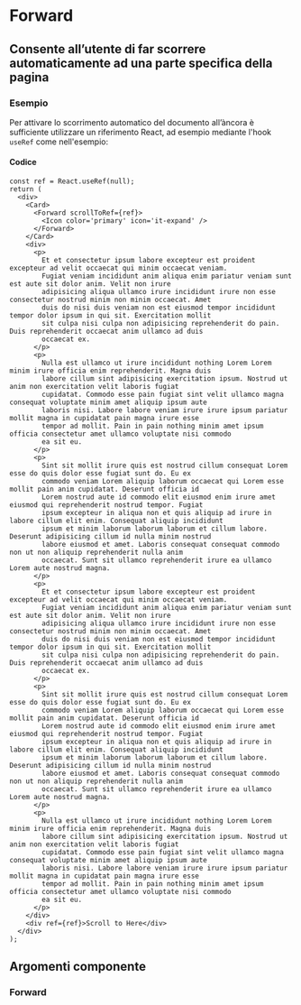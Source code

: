 
<Meta of={ForwardStories} />

# Forward

## Consente all’utente di far scorrere automaticamente ad una parte specifica della pagina

### Esempio

Per attivare lo scorrimento automatico del documento all’àncora è sufficiente utilizzare un riferimento React, ad esempio mediante l'hook `useRef` come nell'esempio:

<Canvas of={ForwardStories.Esempi} />

#### Codice

```tsx
const ref = React.useRef(null);
return (
  <div>
    <Card>
      <Forward scrollToRef={ref}>
        <Icon color='primary' icon='it-expand' />
      </Forward>
    </Card>
    <div>
      <p>
        Et et consectetur ipsum labore excepteur est proident excepteur ad velit occaecat qui minim occaecat veniam.
        Fugiat veniam incididunt anim aliqua enim pariatur veniam sunt est aute sit dolor anim. Velit non irure
        adipisicing aliqua ullamco irure incididunt irure non esse consectetur nostrud minim non minim occaecat. Amet
        duis do nisi duis veniam non est eiusmod tempor incididunt tempor dolor ipsum in qui sit. Exercitation mollit
        sit culpa nisi culpa non adipisicing reprehenderit do pain. Duis reprehenderit occaecat anim ullamco ad duis
        occaecat ex.
      </p>
      <p>
        Nulla est ullamco ut irure incididunt nothing Lorem Lorem minim irure officia enim reprehenderit. Magna duis
        labore cillum sint adipisicing exercitation ipsum. Nostrud ut anim non exercitation velit laboris fugiat
        cupidatat. Commodo esse pain fugiat sint velit ullamco magna consequat voluptate minim amet aliquip ipsum aute
        laboris nisi. Labore labore veniam irure irure ipsum pariatur mollit magna in cupidatat pain magna irure esse
        tempor ad mollit. Pain in pain nothing minim amet ipsum officia consectetur amet ullamco voluptate nisi commodo
        ea sit eu.
      </p>
      <p>
        Sint sit mollit irure quis est nostrud cillum consequat Lorem esse do quis dolor esse fugiat sunt do. Eu ex
        commodo veniam Lorem aliquip laborum occaecat qui Lorem esse mollit pain anim cupidatat. Deserunt officia id
        Lorem nostrud aute id commodo elit eiusmod enim irure amet eiusmod qui reprehenderit nostrud tempor. Fugiat
        ipsum excepteur in aliqua non et quis aliquip ad irure in labore cillum elit enim. Consequat aliquip incididunt
        ipsum et minim laborum laborum laborum et cillum labore. Deserunt adipisicing cillum id nulla minim nostrud
        labore eiusmod et amet. Laboris consequat consequat commodo non ut non aliquip reprehenderit nulla anim
        occaecat. Sunt sit ullamco reprehenderit irure ea ullamco Lorem aute nostrud magna.
      </p>
      <p>
        Et et consectetur ipsum labore excepteur est proident excepteur ad velit occaecat qui minim occaecat veniam.
        Fugiat veniam incididunt anim aliqua enim pariatur veniam sunt est aute sit dolor anim. Velit non irure
        adipisicing aliqua ullamco irure incididunt irure non esse consectetur nostrud minim non minim occaecat. Amet
        duis do nisi duis veniam non est eiusmod tempor incididunt tempor dolor ipsum in qui sit. Exercitation mollit
        sit culpa nisi culpa non adipisicing reprehenderit do pain. Duis reprehenderit occaecat anim ullamco ad duis
        occaecat ex.
      </p>
      <p>
        Sint sit mollit irure quis est nostrud cillum consequat Lorem esse do quis dolor esse fugiat sunt do. Eu ex
        commodo veniam Lorem aliquip laborum occaecat qui Lorem esse mollit pain anim cupidatat. Deserunt officia id
        Lorem nostrud aute id commodo elit eiusmod enim irure amet eiusmod qui reprehenderit nostrud tempor. Fugiat
        ipsum excepteur in aliqua non et quis aliquip ad irure in labore cillum elit enim. Consequat aliquip incididunt
        ipsum et minim laborum laborum laborum et cillum labore. Deserunt adipisicing cillum id nulla minim nostrud
        labore eiusmod et amet. Laboris consequat consequat commodo non ut non aliquip reprehenderit nulla anim
        occaecat. Sunt sit ullamco reprehenderit irure ea ullamco Lorem aute nostrud magna.
      </p>
      <p>
        Nulla est ullamco ut irure incididunt nothing Lorem Lorem minim irure officia enim reprehenderit. Magna duis
        labore cillum sint adipisicing exercitation ipsum. Nostrud ut anim non exercitation velit laboris fugiat
        cupidatat. Commodo esse pain fugiat sint velit ullamco magna consequat voluptate minim amet aliquip ipsum aute
        laboris nisi. Labore labore veniam irure irure ipsum pariatur mollit magna in cupidatat pain magna irure esse
        tempor ad mollit. Pain in pain nothing minim amet ipsum officia consectetur amet ullamco voluptate nisi commodo
        ea sit eu.
      </p>
    </div>
    <div ref={ref}>Scroll to Here</div>
  </div>
);
```

## Argomenti componente

### Forward

<ArgTypes of={ForwardStories} />
